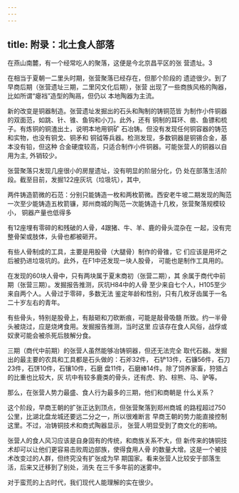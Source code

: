 ```yaml
---
---
---
```

title: 附录：北土食人部落
---



在燕山南麓，有一个经常吃人的聚落，这便是今北京昌平区的张 营遗址。3

在相当于夏朝一二里头时期，张营聚落已经存在，但那个阶段的 遗迹很少。到了早商后期（张营遗址三期，二里冈文化后期），张营 出现了一些商族风格的陶器，比如所谓“瘪裆”造型的陶鬲，但仍以 本地陶器为主流。

新的改变是铜器制造。张营遗址发掘出的石头和陶制的铸铜范皆 为制作小件铜器的双面范，如跳、针、锥、鱼钩和小刀。此外，还有 铜制的耳环、凿、鱼镖和梳子。有炼铜的铜渣出土，说明本地用铜矿 石冶铸。但没有发现任何铜容器的铸范和实物，也没有铜戈、铜矛和 铜钺等兵器。检测发现，多数铜器是铜锡合金，基本没有铅，但这种 合金硬度较高，只适合制作小件铜器。可能张营人的铜器以自用为主, 外销较少。

张营聚落只发现几座很小的房屋遗址，没有明显的阶层分化，仍 处在部落生活阶段。截至目前，发掘122座灰坑（垃圾坑），其中,



两件铸造箭微的石范：分别只能铸造一枚和两枚箭微。西安老牛坡二期发现的陶范 一次至少能铸造五枚箭镰，郑州商城的陶范一次能铸造十几枚，张营聚落规模较小， 铜器产量也低得多

有12座埋有零碎的和残破的人骨，4跟猪、牛、羊、鹿的骨头混杂在 一起，没有完整骨架或肢体，头骨也都被砸开。

有些人骨制成的工具，主要是用股骨（大腿骨）制作的骨锥，它 们应该是用坏之后被扔进垃圾坑的。此外，在F1中还发现一块人股骨， 可能也是制作工具用的。

在发现的60块人骨中，只有两块属于夏末商初（张营二期），其 余属于商代中前期（张营三期）。发掘报告推测，灰坑H84中的人骨 至少来自七个人，H105至少来自两个人。人骨过于零碎，多数无法 鉴定年龄和性别，只有几枚牙齿属于一名二十岁左右的青年。

有些骨头，特别是股骨上，有敲砸和刀砍断痕，可能是敲骨吸髓 所致。约一半骨头被烧过，应是烧烤食用。发掘报告推测，当时这里 应该存在食人风俗，战俘或奴隶可能会被杀死后肢解分食。

三期（商代中前期）的张营人虽然能够冶铸铜器，但还无法完全 取代石器。发掘出的最主要的农具和工具都是石头做的：石斧32件， 石铲13件，石镰56件，石刀23件，石饼10件，石镶10件，石磨 盘11件，石磨棒14件。除了饲养家畜，狩猎占的比重也比较大，灰 坑中有较多鹿类的骨头，还有虎、豹、棕熊、马、驴等。

那么，在张营人势力最盛、食人行为最多的三期，他们和商朝是 什么关系？

这个阶段，早商王朝的扩张正达到顶点，但张营聚落到郑州商城 的路程超过750公里，比湖北盘龙城还要远二分之一，所以很难断言 早商王朝的势力能直接控制这里。不过，冶铸铜技术和商式陶器显示， 张营人明显受到了商文化的影响。

张营人的食人风习应该是自身固有的传统，和商族关系不大，但 新传来的铸铜技术却可以让他们更容易击败周边部族，使得食用人骨 的数量大增。这是一个被技术改变过的人群，但终究没有扩张成为早 期国家。看来张营人比较安于部落生活，后来又迁移到了别处，消失 在三千多年前的迷雾中。

对于蛮荒的上古时代，我们现代人能理解的实在很少。